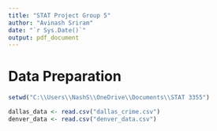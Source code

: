 ---
title: "STAT Project Group 5"
author: "Avinash Sriram"
date: "`r Sys.Date()`"
output: pdf_document
---

# Data Preparation
```{r}
setwd("C:\\Users\\NashS\\OneDrive\\Documents\\STAT 3355")

dallas_data <- read.csv("dallas_crime.csv")
denver_data <- read.csv("denver_data.csv")



```